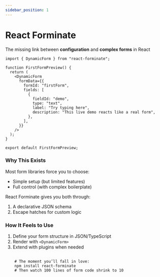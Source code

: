```yaml
---
sidebar_position: 1
---
```



# React Forminate

The missing link between **configuration** and **complex forms** in React

```tsx
import { DynamicForm } from "react-forminate";

function FirstFormPreview() {
  return (
    <DynamicForm
      formData={{
        formId: "firstForm",
        fields: [
          {
            fieldId: "demo",
            type: "text",
            label: "Try typing here",
            description: "This live demo reacts like a real form",
          },
        ],
      }}
    />
  );
}

export default FirstFormPreview;
```

### Why This Exists
Most form libraries force you to choose:
- Simple setup (but limited features)
- Full control (with complex boilerplate)

React Forminate gives you both through:
1. A declarative JSON schema
2. Escape hatches for custom logic

### How It Feels to Use
1. Define your form structure in JSON/TypeScript
2. Render with `<DynamicForm>`
3. Extend with plugins when needed

<pre>
  <code>
    <span style={{ color: '#6ee7b7' }}># The moment you’ll fall in love:</span>
    npm install <span style={{ color: '#f472b6' }}>react-forminate</span>
    <span style={{ color: '#6ee7b7' }}># Then watch 100 lines of form code shrink to 10</span>
  </code>
</pre>
